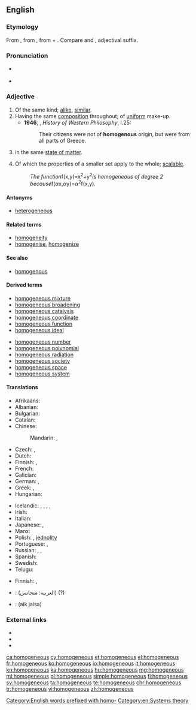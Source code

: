 ==English==

===Etymology===
From {{etyl|ML.|en}} {{term|homogeneus|lang=la}}, from {{etyl|grc|en}} {{term|ὁμογενής||of the same race, family or kind|lang=grc}}, from  {{term|ὁμός||same|tr=homos|lang=grc}} + {{term|γένος|tr=genos||kind|lang=grc}}. Compare {{term|homo-||same|lang=en}} and {{term|-ous|lang=en}}, adjectival suffix.

===Pronunciation===
* {{a|UK}} {{IPA|/hɒ.məˈdʒiː.nɪəs/}}
* {{a|US}} {{IPA|/hɑməˈdʒiniəs/}}

===Adjective===
{{en-adj|-}}

# Of the same kind; [[alike]], [[similar]].
# Having the same [[composition]] throughout; of [[uniform]] make-up.
#* '''1946''', {{w|Bertrand Russell}}, ''History of Western Philosophy'', I.25:
#*: Their citizens were not of '''homogenous''' origin, but were from all parts of Greece.
# {{context|chemistry|lang=en}} in the same [[state of matter]].
# {{context|mathematics|lang=en}} Of which the properties of a smaller set apply to the whole; [[scalable]].
#: ''The function ''f(x,y)=x<sup>2</sup>+y<sup>2</sup>'' is homogeneous of degree 2 because ''f(''α''x,''α''y)=''α''<sup>2</sup>f(x,y)''.''

====Antonyms====
* [[heterogeneous]]

====Related terms====
* [[homogeneity]]
* [[homogenise]], [[homogenize]]

====See also====
* [[homogenous]]

====Derived terms====
{{top2}}
* [[homogeneous mixture]]
* [[homogeneous broadening]]
* [[homogeneous catalysis]]
* [[homogeneous coordinate]]
* [[homogeneous function]]
* [[homogeneous ideal]]
{{mid2}}
* [[homogeneous number]]
* [[homogeneous polynomial]]
* [[homogeneous radiation]]
* [[homogeneous society]]
* [[homogeneous space]]
* [[homogeneous system]]
{{bottom}}

====Translations====
{{trans-top|of the same kind; alike, similar}}
* Afrikaans: {{t-|af|homogeen}}
* Albanian: {{t-|sq|homogjen}}
* Bulgarian: {{t+|bg|еднороден|sc=Cyrl}}
* Catalan: {{t-|ca|homogeni}}
* Chinese:
*: Mandarin: {{t|cmn|同質|sc=Hani}}, {{t|cmn|同质|tr=tóngzhí, tóngzhì|sc=Hani}}
* Czech: {{t-|cs|stejnorodý}}, {{t-|cs|homogenní}}
* Dutch: {{t+|nl|homogeen}}
* Finnish: {{t+|fi|samanlainen}}, {{t+|fi|homogeeninen}}
* French: {{t+|fr|homogène}}
* Galician: {{t+|gl|homoxéneo}}
* German: {{t+|de|homogen}}, {{t+|de|gleichartig}}
* Greek: {{t+|el|ομοιογενής|m|f|tr=omoiogenís|sc=Grek}}, {{t+|el|ομογενής|m|f|tr=omogenís|sc=Grek}}
* Hungarian: {{t+|hu|homogén}}
{{trans-mid}}
* Icelandic: {{t-|is|einsleitur|m}}, {{t-|is|einleitur|m}}, {{t-|is|eingerður|m}}, {{t-|is|samkynja|m}}, {{t-|is|samleitur|m}}
* Irish: {{t-|ga|aonchineálach}}
* Italian: {{t+|it|omogeneo}}
* Japanese: {{t-|ja|均質|tr=きんしつ, kinshitsu|sc=Jpan}}, {{t-|ja|同質|tr=どうしつ, dōshitsu|sc=Jpan}}
* Manx: {{t-|gv|cocheintagh}}
* Polish: {{t-|pl|jednorodny|m}}, [[jednolity]] {{m}}
* Portuguese: {{t+|pt|homogêneo}}, {{t+|pt|homogéneo}}
* Russian: {{t+|ru|однородный|tr=odnoródnyj}}, {{t+|ru|гомогенный|tr=gomogénnyj}}, {{t+|ru|единообразный|tr=jedinoobráznyj|sc=Cyrl}}
* Spanish: {{t+|es|homogéneo}}
* Swedish: {{t+|sv|homogen}}
* Telugu: {{t+|te|సజాతి|tr=sajaathi|sc=Telu}}
{{trans-bottom}}

{{trans-top|having the same composition throughout}}
* Finnish: {{t-|fi|tasa-aineinen}}, {{t+|fi|homogeeninen}}
{{trans-mid}}
{{trans-bottom}}

{{checktrans-top}}
* {{ttbc|ar}}: (العربيه: متجانس) (?) {{attention|ar}}
* {{ttbc|ur}}: (aik jaisa) {{rfscript|und|sc=Arab}}
{{trans-bottom}}

===External links===
* {{R:Webster 1913}}
* {{R:Century 1911}}
* {{R:OneLook}}

[[Category:English words prefixed with homo-]]
[[Category:en:Systems theory]]

[[ca:homogeneous]]
[[cy:homogeneous]]
[[et:homogeneous]]
[[el:homogeneous]]
[[fr:homogeneous]]
[[ko:homogeneous]]
[[io:homogeneous]]
[[it:homogeneous]]
[[kn:homogeneous]]
[[ka:homogeneous]]
[[hu:homogeneous]]
[[mg:homogeneous]]
[[ml:homogeneous]]
[[pl:homogeneous]]
[[simple:homogeneous]]
[[fi:homogeneous]]
[[sv:homogeneous]]
[[ta:homogeneous]]
[[te:homogeneous]]
[[chr:homogeneous]]
[[tr:homogeneous]]
[[vi:homogeneous]]
[[zh:homogeneous]]